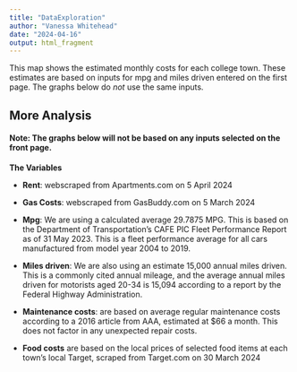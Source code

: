 ---
title: "DataExploration"
author: "Vanessa Whitehead"
date: "2024-04-16"
output: html_fragment
---

This map shows the estimated monthly costs for each college town. These estimates are based on inputs for mpg and miles driven entered on the first page. The graphs below do *not* use the same inputs.

## More Analysis

#### Note: The graphs below will not be based on any inputs selected on the front page. 


**The Variables**

- **Rent**: webscraped from Apartments.com on 5 April 2024 

- **Gas Costs**:  webscraped from GasBuddy.com on 5 March 2024

- **Mpg**: We are using a calculated average 29.7875 MPG. This is based on the Department of Transportation's CAFE PIC Fleet Performance Report as of 31 May 2023. This is a fleet performance average for all cars manufactured from model year 2004 to 2019.


- **Miles driven**: We are also using an estimate 15,000 annual miles driven. This is a commonly cited annual mileage, and the average annual miles driven for motorists aged 20-34 is 15,094 according to a report by the Federal Highway Administration.


- **Maintenance costs**: are based on average regular maintenance costs according to a 2016 article from AAA, estimated at $66 a month. This does not factor in any unexpected repair costs.

- **Food costs** are based on the local prices of selected food items at each town's local Target, scraped from Target.com on 30 March 2024


